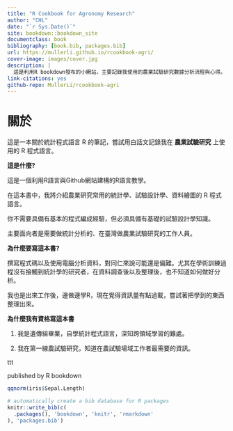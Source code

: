 --- 
title: "R Cookbook for Agronomy Research"
author: "CHL"
date: "`r Sys.Date()`"
site: bookdown::bookdown_site
documentclass: book
bibliography: [book.bib, packages.bib]
url: https://mullerli.github.io/rcookbook-agri/
cover-image: images/cover.jpg
description: |
  這是利用R bookdown發布的小網站，主要記錄我使用的農業試驗研究數據分析流程與心得。
link-citations: yes
github-repo: MullerLi/rcookbook-agri
---

# 關於


這是一本關於統計程式語言 R 的筆記，嘗試用白話文記錄我在 **農業試驗研究** 上使用的 R 程式語言。


**這是什麼?**

這是一個利用R語言與Github網站建構的R語言教學。

在這本書中，我將介紹農業研究常用的統計學、試驗設計學、資料繪圖的 R 程式語言。

你不需要具備有基本的程式編成經驗，但必須具備有基礎的試驗設計學知識。

主要面向者是需要做統計分析的、在臺灣做農業試驗研究的工作人員。


**為什麼要寫這本書?**

撰寫程式碼以及使用電腦分析資料，對同仁來說可能還是偏難。尤其在學術訓練過程沒有接觸到統計學的研究者，在資料調查後以及整理後，也不知道如何做好分析。

我也是出來工作後，邊做邊學R，現在覺得資訊量有點過載，嘗試著把學到的東西整理出來。

**為什麼我有資格寫這本書**

1. 我是遺傳組畢業，自學統計程式語言，深知跨領域學習的難處。

2. 我在第一線農試驗研究，知道在農試驗場域工作者最需要的資訊。


ttt

published by R bookdown
```{r}
qqnorm(iris$Sepal.Length)
```


```{r include=FALSE}
# automatically create a bib database for R packages
knitr::write_bib(c(
  .packages(), 'bookdown', 'knitr', 'rmarkdown'
), 'packages.bib')
```
